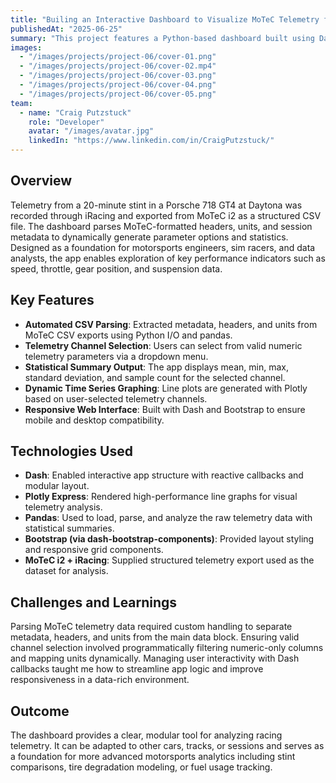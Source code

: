 ---
title: "Builing an Interactive Dashboard to Visualize MoTeC Telemetry from iRacing"
publishedAt: "2025-06-25"
summary: "This project features a Python-based dashboard built using Dash and Plotly to analyze telemetry data captured from iRacing via MoTeC. The app provides interactive parameter selection, visual feedback, and session metadata presentation, allowing deep inspection of vehicle performance over time."
images:
  - "/images/projects/project-06/cover-01.png"
  - "/images/projects/project-06/cover-02.mp4"
  - "/images/projects/project-06/cover-03.png"
  - "/images/projects/project-06/cover-04.png"
  - "/images/projects/project-06/cover-05.png"
team:
  - name: "Craig Putzstuck"
    role: "Developer"
    avatar: "/images/avatar.jpg"
    linkedIn: "https://www.linkedin.com/in/CraigPutzstuck/"
---

## Overview

Telemetry from a 20-minute stint in a Porsche 718 GT4 at Daytona was recorded through iRacing and exported from MoTeC i2 as a structured CSV file. The dashboard parses MoTeC-formatted headers, units, and session metadata to dynamically generate parameter options and statistics. Designed as a foundation for motorsports engineers, sim racers, and data analysts, the app enables exploration of key performance indicators such as speed, throttle, gear position, and suspension data.

## Key Features

- **Automated CSV Parsing**: Extracted metadata, headers, and units from MoTeC CSV exports using Python I/O and pandas.
- **Telemetry Channel Selection**: Users can select from valid numeric telemetry parameters via a dropdown menu.
- **Statistical Summary Output**: The app displays mean, min, max, standard deviation, and sample count for the selected channel.
- **Dynamic Time Series Graphing**: Line plots are generated with Plotly based on user-selected telemetry channels.
- **Responsive Web Interface**: Built with Dash and Bootstrap to ensure mobile and desktop compatibility.

## Technologies Used

- **Dash**: Enabled interactive app structure with reactive callbacks and modular layout.
- **Plotly Express**: Rendered high-performance line graphs for visual telemetry analysis.
- **Pandas**: Used to load, parse, and analyze the raw telemetry data with statistical summaries.
- **Bootstrap (via dash-bootstrap-components)**: Provided layout styling and responsive grid components.
- **MoTeC i2 + iRacing**: Supplied structured telemetry export used as the dataset for analysis.

## Challenges and Learnings

Parsing MoTeC telemetry data required custom handling to separate metadata, headers, and units from the main data block. Ensuring valid channel selection involved programmatically filtering numeric-only columns and mapping units dynamically. Managing user interactivity with Dash callbacks taught me how to streamline app logic and improve responsiveness in a data-rich environment.

## Outcome

The dashboard provides a clear, modular tool for analyzing racing telemetry. It can be adapted to other cars, tracks, or sessions and serves as a foundation for more advanced motorsports analytics including stint comparisons, tire degradation modeling, or fuel usage tracking.